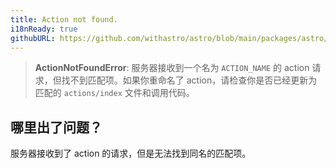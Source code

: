 ```yaml
---
title: Action not found.
i18nReady: true
githubURL: https://github.com/withastro/astro/blob/main/packages/astro/src/core/errors/errors-data.ts
---
```


> **ActionNotFoundError**: 服务器接收到一个名为 `ACTION_NAME` 的 action 请求，但找不到匹配项。如果你重命名了 action，请检查你是否已经更新为匹配的 `actions/index` 文件和调用代码。

## 哪里出了问题？
服务器接收到了 action 的请求，但是无法找到同名的匹配项。

